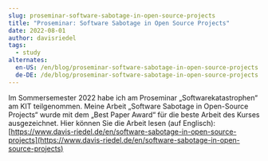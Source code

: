 ```yaml
---
slug: proseminar-software-sabotage-in-open-source-projects
title: "Proseminar: Software Sabotage in Open Source Projects"
date: 2022-08-01
author: davisriedel
tags:
  - study
alternates:
  en-US: /en/blog/proseminar-software-sabotage-in-open-source-projects
  de-DE: /de/blog/proseminar-software-sabotage-in-open-source-projects
---
```

Im Sommersemester 2022 habe ich am Proseminar „Softwarekatastrophen“ am KIT teilgenommen. Meine Arbeit „Software Sabotage in Open-Source Projects“ wurde mit dem „Best Paper Award“ für die beste Arbeit des Kurses ausgezeichnet. Hier können Sie die Arbeit lesen (auf Englisch): [https://www.davis-riedel.de/en/software-sabotage-in-open-source-projects](https://www.davis-riedel.de/en/software-sabotage-in-open-source-projects)
